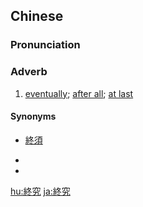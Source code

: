 {{also|终究}}
==Chinese==
{{zh-forms|s=终究}}

===Pronunciation===
{{zh-pron
|m=zhōng究
|c=zung1 gau3
|mn=chiong-kiù
|cat=adv
}}

===Adverb===
{{zh-adv}}

# [[eventually]]; [[after all]]; [[at last]]

====Synonyms====
* {{qualifier|Cantonese}} [[終須]] {{a|zung1 seoi1}}
* {{zh-l|始終}}
* {{zh-l|終歸}}

{{zh-cat|Advanced}}

[[hu:終究]]
[[ja:終究]]